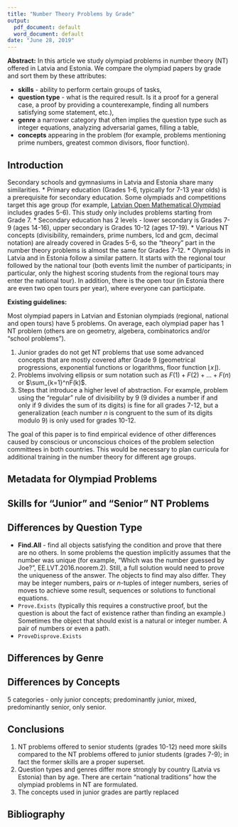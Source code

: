 ```yaml
---
title: "Number Theory Problems by Grade"
output:
  pdf_document: default
  word_document: default
date: "June 28, 2019"
---
```


**Abstract:** In this article we study olympiad problems in number theory (NT) 
offered in Latvia and Estonia. We compare the olympiad papers 
by grade and sort them by these attributes:

* **skills** - ability to perform certain groups of tasks,
* **question type** - what is the required result. Is 
it a proof for a general case, a proof by providing a counterexample, 
finding all numbers satisfying some statement, etc.), 
* **genre** a narrower category that often implies the question type
such as integer equations, analyzing adversarial games, filling a table,
* **concepts** appearing in the problem (for example, problems 
mentioning prime numbers, greatest common divisors, floor function). 

## Introduction

Secondary schools and gymnasiums in Latvia and Estonia share many similarities. 
* Primary education (Grades 1-6, typically for 7-13 year olds) is a prerequisite for 
secondary education. Some olympiads and competitions target this age group 
(for example, [Latvian Open Mathematical Olympiad](http://nms.lu.lv/in-english/en-mathematical-contests/#AMO) 
includes grades 5-6). This study only includes problems starting from Grade 7. 
* Secondary education has 2 levels - lower secondary is Grades 7-9 (ages 14-16), 
upper secondary is Grades 10-12 (ages 17-19).
* Various NT concepts (divisibility, remainders, 
prime numbers, lcd and gcm, decimal notation) are already covered in Grades 5-6, 
so the "theory" part in the number theory problems is almost the same for
Grades 7-12. 
* Olympiads in Latvia and in Estonia follow a similar pattern. It starts with the 
regional tour followed by the national tour (both events limit the number of 
participants; in particular, only the highest scoring students from the regional 
tours may enter the national tour). In addition, there is the open tour
(in Estonia there are even two open tours per year), where everyone 
can participate. 

**Existing guidelines:**  

Most olympiad papers in Latvian and Estonian olympiads
(regional, national and open tours) have 5 problems. On average, 
each olympiad paper has 1 NT problem (others are on geometry, algebera, 
combinatorics and/or "school problems").

1. Junior grades do not get NT problems that use some advanced concepts 
that are mostly covered after Grade 9 (geometrical progressions, 
exponential functions or logarithms, floor function $\lfloor x \rfloor$).
2. Problems involving ellipsis or sum notation 
such as $F(1) + F(2) + \ldots + F(n)$ or $\sum_{k=1}^nF(k)$.
3. Steps that introduce a higher level of abstraction. For 
example, problem using the "regular" rule of divisibility by $9$ ($9$ divides
a number if and only if $9$ divides the sum of its digits) is fine for 
all grades 7-12, but a generalization (each number $n$ is congruent to the sum of 
its digits modulo $9$) is only used for grades 10-12.

The goal of this paper is to find empirical evidence of other differences
caused by conscious or unconscious choices of the problem selection committees
in both countries. This would be necessary to plan curricula for additional 
training in the number theory for different age groups.

## Metadata for Olympiad Problems


## Skills for "Junior" and "Senior" NT Problems


## Differences by Question Type

* **Find.All** - find all objects satisfying the condition 
and prove that there are no others. In some problems the question 
implicitly assumes that the number was unique (for example, "Which was 
the number guessed by Joe?", EE.LVT.2016.noorem.2). 
Still, a full solution would need to prove the uniqueness of the answer. 
The objects to find may also differ. They may be 
integer numbers, pairs or $n$-tuples of integer numbers, 
series of moves to achieve some result, sequences or solutions to 
functional equations.
* `Prove.Exists` (typically this requires a constructive proof, but the question
is about the fact of existence rather than finding an example.) Sometimes 
the object that should exist is a natural or integer number. A pair of numbers or 
even a path. 
* `ProveDisprove.Exists`

## Differences by Genre

## Differences by Concepts

5 categories - only junior concepts; predominantly junior, mixed, 
predominantly senior, only senior. 

## Conclusions

1. NT problems offered to senior students (grades 10-12) need more skills compared
to the NT problems offered to junior students (grades 7-9); in fact the former
skills are a proper superset.
2. Question types and genres differ more strongly by country (Latvia vs Estonia)
than by age. There are
certain "national traditions" how the olympiad problems in NT are formulated.
3. The concepts used in junior grades are partly replaced

## Bibliography




